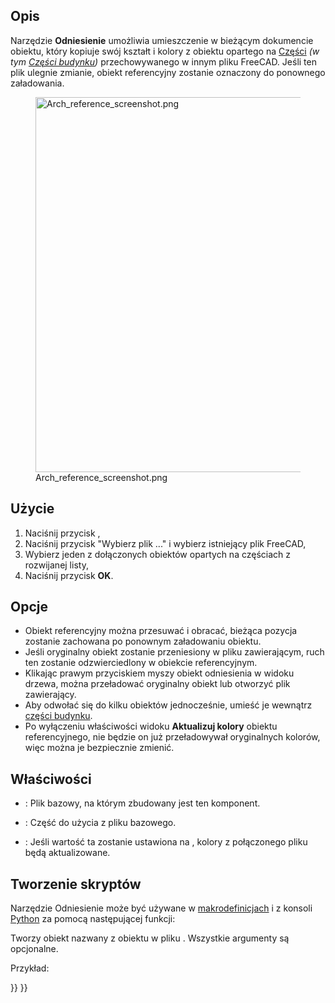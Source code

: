 <languages/>

{{Docnav/pl
|[[Arch_Component/pl|Komponent]]
|[[BIM_Text/pl|Tekst]]
|[[BIM_Workbench/pl|środowisko pracy BIM]]
|IconL=Arch_Component.svg
|IconR=BIM_Text.svg
|IconC=Workbench_BIM.svg
}}

{{VeryImportantMessage|POLECENIE TO JEST CZĘŚCIĄ ZINTEGROWANEGO środowiska pracy [[BIM_Workbench/pl|BIM]] w V1.0<br>
Ta strona została zaktualizowana dla tej wersji.}}

{{GuiCommand/pl
|Name=Arch Reference
|Name/pl=BIM: Odniesienie
|MenuLocation=3D / BIM → Narzędzia ogólne 3D → Odniesienie
|Workbenches=[[BIM_Workbench/pl|BIM]]
|SeeAlso=
}}

<span id="Description"></span>
==Opis==

Narzędzie '''Odniesienie''' umożliwia umieszczenie w bieżącym dokumencie obiektu, który kopiuje swój kształt i kolory z obiektu opartego na [[Part_Workbench/pl|Części]] ''(w tym [[Arch_BuildingPart/pl|Części budynku]])'' przechowywanego w innym pliku FreeCAD. Jeśli ten plik ulegnie zmianie, obiekt referencyjny zostanie oznaczony do ponownego załadowania.

[[Image:Arch reference screenshot.png|600px]]

<span id="Usage"></span>
==Użycie==

# Naciśnij przycisk {{KEY|[[Image:Arch_Reference.svg|16px]] '''Odniesienie'''}},
# Naciśnij przycisk "Wybierz plik ..." i wybierz istniejący plik FreeCAD,
# Wybierz jeden z dołączonych obiektów opartych na częściach z rozwijanej listy,
# Naciśnij przycisk '''OK'''.

<span id="Options"></span>
==Opcje==

* Obiekt referencyjny można przesuwać i obracać, bieżąca pozycja zostanie zachowana po ponownym załadowaniu obiektu.
* Jeśli oryginalny obiekt zostanie przeniesiony w pliku zawierającym, ruch ten zostanie odzwierciedlony w obiekcie referencyjnym.
* Klikając prawym przyciskiem myszy obiekt odniesienia w widoku drzewa, można przeładować oryginalny obiekt lub otworzyć plik zawierający.
* Aby odwołać się do kilku obiektów jednocześnie, umieść je wewnątrz [[Arch_BuildingPart/pl|części budynku]].
* Po wyłączeniu właściwości widoku '''Aktualizuj kolory''' obiektu referencyjnego, nie będzie on już przeładowywał oryginalnych kolorów, więc można je bezpiecznie zmienić.

<span id="Properties"></span>
==Właściwości==

* {{PropertyData|Plik}}: Plik bazowy, na którym zbudowany jest ten komponent.
* {{PropertyData|Część}}: Część do użycia z pliku bazowego.
* {{PropertyView|Aktualizuj kolory}}: Jeśli wartość ta zostanie ustawiona na {{true/pl}}, kolory z połączonego pliku będą aktualizowane.

<span id="Scripting"></span>
==Tworzenie skryptów==

Narzędzie Odniesienie może być używane w [[Macros/pl|makrodefinicjach]] i z konsoli [[Python/pl|Python]] za pomocą następującej funkcji:

{{Code|code=
reference = makeReference([filepath], [partname], [name])
}}

Tworzy obiekt {{incode|reference}} nazwany {{incode|name}} z obiektu {{incode|partname}} w pliku {{incode|filepath}}. Wszystkie argumenty są opcjonalne.

Przykład:

{{Code|code=
import Arch
Arch.makeReference("/path/to/some/file.FSCtd", "myPart")
}}


{{Docnav/pl
|[[Arch_Component/pl|Komponent]]
|[[BIM_Text/pl|Tekst]]
|[[BIM_Workbench/pl|środowisko pracy BIM]]
|IconL=Arch_Component.svg
|IconR=BIM_Text.svg
|IconC=Workbench_BIM.svg
}}

{{BIM_Tools_navi{{#translation:}}}}
{{Userdocnavi{{#translation:}}}}